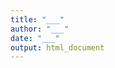 ```yaml
---
title: "___"
author: "___"
date: "___"
output: html_document
---
```


```r

```

```r

```

<!--% Explorez vos données ici. Vous devez réaliser 12 graphiques ou tableaux (environ 3 par étudiant, un commit dans GitHub permettant de voir clairement qui a fait quoi). Chaque graphique ou tableau doit être interprété en maximum 5 phrases. N'utilisez pas de titres entre les items et les paragraphes qui les interprètent qui doivent se situer en dessous d'eux, pas au dessus. Les interprétations doivent être faites dans des paragraphes Markdown correctement formatés. --> 

<!--% Chaque graphique doit avoir des labels et des unités corrects et en français. -->

<!--% Pour les tableaux, ceux reprenant simplement les données brutes ou une partie d'entre elles ne sont pas admis. Il faut obligatoirement des tableaux de synthèse. Soignez-en la présentation et les titres des colonnes qui doivent être en français. -->

<!--% L'ensemble de vos tableaux et graphiques doivent former un déroulement le long d'un fil conducteur qui amène le lecteur à mieux comprendre les données en relation étroite avec la question de recherche définie dans `state_of_art.Rmd`. Un ensemble au hasard et incohérent d'items n'est PAS valable ici ! -->

```r

```

<!--# Interprétation de l'item 1 -->


```r

```

<!--# Interprétation de l'item 2 -->


```r

```

<!--# Interprétation de l'item 3 -->


```r

```

<!--# Interprétation de l'item 4 -->


```r

```

<!--# Interprétation de l'item 5 -->


```r

```

<!--# Interprétation de l'item 6 -->


```r

```

<!--# Interprétation de l'item 7 -->


```r

```

<!--# Interprétation de l'item 8 -->


```r

```

<!--# Interprétation de l'item 9 -->


```r

```

<!--# Interprétation de l'item 10 -->


```r

```

<!--# Interprétation de l'item 11 -->


```r

```

<!--# Interprétation de l'item 12 -->


